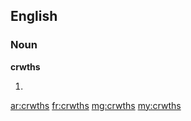 ==English==

===Noun===
'''crwths'''

# {{plural of|[[crwth]]}}

[[ar:crwths]]
[[fr:crwths]]
[[mg:crwths]]
[[my:crwths]]